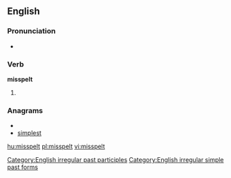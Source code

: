 ==English==

===Pronunciation===
* {{IPA|/ˈmɪspɛlt/}}

===Verb===
'''misspelt'''

# {{past of|misspell}}

===Anagrams===
* {{alphagram|eilmpsst}}
* [[simplest#English|simplest]]

[[Category:English irregular past participles]]
[[Category:English irregular simple past forms]]

[[hu:misspelt]]
[[pl:misspelt]]
[[vi:misspelt]]